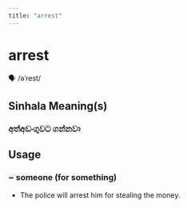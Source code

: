 ```yaml
---
title: "arrest"
---
```


# arrest

🗣️ /əˈrest/

## Sinhala Meaning(s)

### අත්අඩංගුවට ගන්නවා

## Usage

### ~ someone (for something)

- The police will arrest him for stealing the money.

